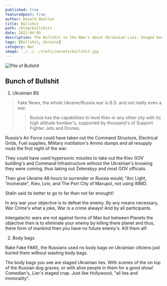 ```yaml
---
published: true
featuredpost: true
author: Donald Boulton
title: Bullshit
path: /blog/bullshits
date: 2022-04-05
description: The Bullshit in the New's about Ukrainian Lies. Staged body bag scenes and executions, Destruction of there own city's
tags: [Bullshit, Ukraine]
category: War 
image: ../../../static/assets/bullshit.jpg
---
```


![Pile of Bullshit](../../../static/assets/bullshit.jpg)

## Bunch of Bullshit

1. Ukrainian BS

> Fake News, the whole Ukraine/Russia war is B.S. and not really even a war.
>
> > Russia has the capabilities to level Kiev or any other city with its high altitude bomber's, supported by thousand's of Support Fighter Jets and Drones. 

Russia's Air Force could have taken out the Command Structure, Electrical Grids, Fuel supplies, Military instillation's Ammo dumps and all resupply routs the first night of the war.

They could have used hypersonic missiles to take out the Kiev GOV building's and Command Infrastructure without the Ukrainian's knowing they were coming, thus taking out Zelenskyy and most GOV officials. 

Then give Ukraine 48 hours to surrender or Russia would, "Arc Light, 'Incinerate", Kiev, Lviv, and The Port City of Marupol, not using WMD.

Stalin said its better to go to far than not far enought!

In any war your objective is to defeat the enemy. By any means necessary, War Crime's what a joke, War is a crime always! And by all participants.

Intergalactic wars are not against forms of Man but between Planets the objective then is to eliminate your enemy by killing there planet and thus, there form of mankind then you have no future enemy's. Kill them all!

2. Body bags

Rake Fake FAKE, the Russians used no body bags on Ukrainian citizens just buried them without wasting body bags.

The body bags you see are staged Ukrainian lies. With scenes of the on top of the Russian dug graves, or with alive people in them for a good show! Comedian's, Lier's staged crap. Just like Hollywood, "all lies and immorality".







<WavyHr className='mt-1 mb-1 text-fuchsia-600' />